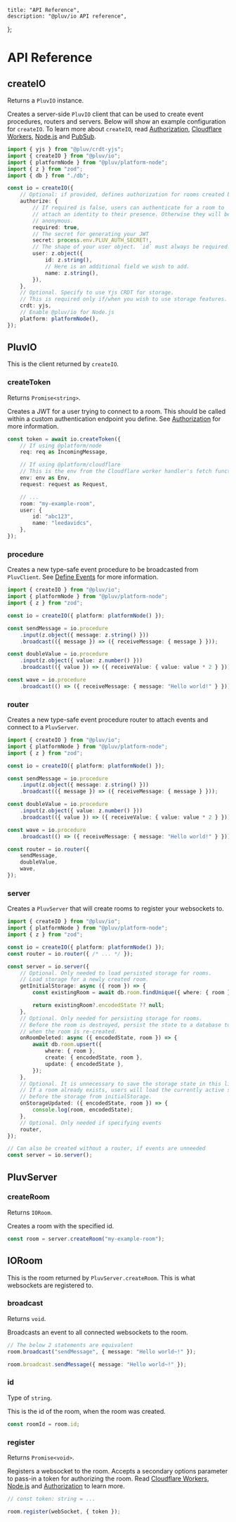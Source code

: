     title: "API Reference",
    description: "@pluv/io API reference",
};


# API Reference

## createIO

Returns a `PluvIO` instance.

Creates a server-side `PluvIO` client that can be used to create event procedures, routers and servers. Below will show an example configuration for `createIO`. To learn more about `createIO`, read [Authorization](/docs/io/authorization), [Cloudflare Workers](/docs/io/cloudflare-workers), [Node.js](/docs/io/node.js) and [PubSub](/docs/io/pubsub).

```ts
import { yjs } from "@pluv/crdt-yjs";
import { createIO } from "@pluv/io";
import { platformNode } from "@pluv/platform-node";
import { z } from "zod";
import { db } from "./db";

const io = createIO({
    // Optional: if provided, defines authorization for rooms created by io
    authorize: {
        // If required is false, users can authenticate for a room to
        // attach an identity to their presence. Otherwise they will be
        // anonymous.
        required: true,
        // The secret for generating your JWT
        secret: process.env.PLUV_AUTH_SECRET!,
        // The shape of your user object. `id` must always be required.
        user: z.object({
            id: z.string(),
            // Here is an additional field we wish to add.
            name: z.string(),
        }),
    },
    // Optional. Specify to use Yjs CRDT for storage.
    // This is required only if/when you wish to use storage features.
    crdt: yjs,
    // Enable @pluv/io for Node.js
    platform: platformNode(),
});
```

## PluvIO

This is the client returned by `createIO`.

### createToken

Returns `Promise<string>`.

Creates a JWT for a user trying to connect to a room. This should be called within a custom authentication endpoint you define. See [Authorization](/docs/io/authorization) for more information.

```ts
const token = await io.createToken({
    // If using @platform/node
    req: req as IncomingMessage,

    // If using @platform/cloudflare
    // This is the env from the Cloudflare worker handler's fetch function
    env: env as Env,
    request: request as Request,

    // ...
    room: "my-example-room",
    user: {
        id: "abc123",
        name: "leedavidcs",
    },
});
```

### procedure

Creates a new type-safe event procedure to be broadcasted from `PluvClient`. See [Define Events](/docs/io/define-events) for more information.

```ts
import { createIO } from "@pluv/io";
import { platformNode } from "@pluv/platform-node";
import { z } from "zod";

const io = createIO({ platform: platformNode() });

const sendMessage = io.procedure
    .input(z.object({ message: z.string() }))
    .broadcast(({ message }) => ({ receiveMessage: { message } }));

const doubleValue = io.procedure
    .input(z.object({ value: z.number() }))
    .broadcast(({ value }) => ({ receiveValue: { value: value * 2 } }));

const wave = io.procedure
    .broadcast(() => ({ receiveMessage: { message: "Hello world!" } }));
```

### router

Creates a new type-safe event procedure router to attach events and connect to a `PluvServer`.

```ts
import { createIO } from "@pluv/io";
import { platformNode } from "@pluv/platform-node";
import { z } from "zod";

const io = createIO({ platform: platformNode() });

const sendMessage = io.procedure
    .input(z.object({ message: z.string() }))
    .broadcast(({ message }) => ({ receiveMessage: { message } }));

const doubleValue = io.procedure
    .input(z.object({ value: z.number() }))
    .broadcast(({ value }) => ({ receiveValue: { value: value * 2 } }));

const wave = io.procedure
    .broadcast(() => ({ receiveMessage: { message: "Hello world!" } }));

const router = io.router({
    sendMessage,
    doubleValue,
    wave,
});
```

### server

Creates a `PluvServer` that will create rooms to register your websockets to.

```ts
import { createIO } from "@pluv/io";
import { platformNode } from "@pluv/platform-node";
import { z } from "zod";

const io = createIO({ platform: platformNode() });
const router = io.router({ /* ... */ });

const server = io.server({
    // Optional. Only needed to load persisted storage for rooms.
    // Load storage for a newly created room.
    getInitialStorage: async ({ room }) => {
        const existingRoom = await db.room.findUnique({ where: { room } });

        return existingRoom?.encodedState ?? null;
    },
    // Optional. Only needed for persisting storage for rooms.
    // Before the room is destroyed, persist the state to a database to load
    // when the room is re-created.
    onRoomDeleted: async ({ encodedState, room }) => {
        await db.room.upsert({
            where: { room },
            create: { encodedState, room },
            update: { encodedState },
        });
    },
    // Optional. It is unnecessary to save the storage state in this listener.
    // If a room already exists, users will load the currently active storage
    // before the storage from initialStorage.
    onStorageUpdated: ({ encodedState, room }) => {
        console.log(room, encodedState);
    },
    // Optional. Only needed if specifying events
    router,
});

// Can also be created without a router, if events are unneeded
const server = io.server();
```

## PluvServer

### createRoom

Returns `IORoom`.

Creates a room with the specified id.

```ts
const room = server.createRoom("my-example-room");
```

## IORoom

This is the room returned by `PluvServer.createRoom`. This is what websockets are registered to.

### broadcast

Returns `void`.

Broadcasts an event to all connected websockets to the room.

```ts
// The below 2 statements are equivalent
room.broadcast("sendMessage", { message: "Hello world~!" });

room.broadcast.sendMessage({ message: "Hello world~!" });
```

### id

Type of `string`.

This is the id of the room, when the room was created.

```ts
const roomId = room.id;
```

### register

Returns `Promise<void>`.

Registers a websocket to the room. Accepts a secondary options parameter to pass-in a token for authorizing the room. Read [Cloudflare Workers](/docs/io/cloudflare-workers), [Node.js](/docs/io/node.js) and [Authorization](/docs/io/authorization) to learn more.

```ts
// const token: string = ...

room.register(webSocket, { token });
```

